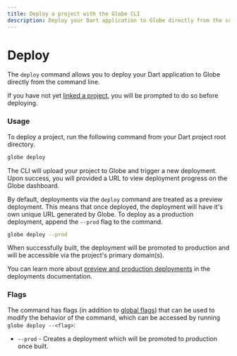 ```yaml
---
title: Deploy a project with the Globe CLI
description: Deploy your Dart application to Globe directly from the command line.
---
```


# Deploy

The `deploy` command allows you to deploy your Dart application to Globe directly from the command line.

If you have not yet [linked a project](/docs/cli/commands/link), you will be prompted to do so before deploying.

### Usage

To deploy a project, run the following command from your Dart project root directory.

```bash
globe deploy
```

The CLI will upload your project to Globe and trigger a new deployment. Upon success, you will provided a URL to view deployment progress on the Globe dashboard.

By default, deployments via the `deploy` command are treated as a preview deployment. This means that once deployed, the deployment will have it's own unique URL generated by Globe.
To deploy as a production deployment, append the `--prod` flag to the command.

```bash
globe deploy --prod
```

When successfully built, the deployment will be promoted to production and will be accessible via the project's primary domain(s).

You can learn more about [preview and production deployments](/docs/deployments) in the deployments documentation.

### Flags

The command has flags (in addition to [global flags](/docs/cli)) that can be used to modify the behavior of the command, which can be accessed by running `globe deploy --<flag>`:

- `--prod` - Creates a deployment which will be promoted to production once built.

